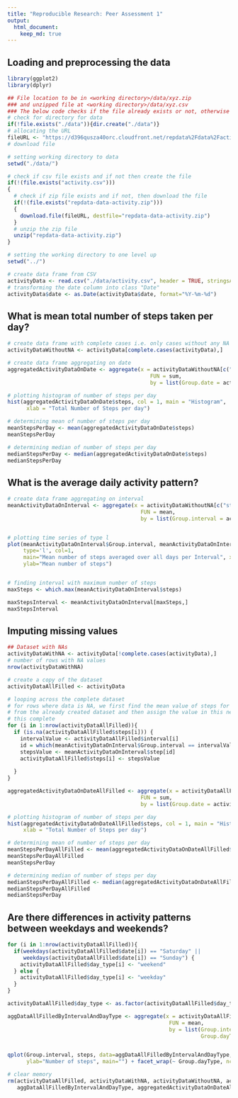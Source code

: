 ```yaml
---
title: "Reproducible Research: Peer Assessment 1"
output: 
  html_document:
    keep_md: true
---
```



## Loading and preprocessing the data
```r
library(ggplot2)
library(dplyr)

## File location to be in <working directory>/data/xyz.zip
### and unzipped file at <working directory>/data/xyz.csv
### The below code checks if the file already exists or not, otherwise downloads and unzips the file
# check for directory for data
if(!file.exists("./data")){dir.create("./data")}
# allocating the URL
fileURL <- "https://d396qusza40orc.cloudfront.net/repdata%2Fdata%2Factivity.zip"
# download file

# setting working directory to data
setwd("./data/")

# check if csv file exists and if not then create the file
if(!(file.exists("activity.csv")))
{
  # check if zip file exists and if not, then download the file
  if(!(file.exists("repdata-data-activity.zip")))
  {
    download.file(fileURL, destfile="repdata-data-activity.zip")
  }
  # unzip the zip file
  unzip("repdata-data-activity.zip")
}

# setting the working directory to one level up
setwd("../")

# create data frame from CSV
activityData <- read.csv("./data/activity.csv", header = TRUE, stringsAsFactors = FALSE)
# transforming the date column into class "Date"
activityData$date <- as.Date(activityData$date, format="%Y-%m-%d")

```
## What is mean total number of steps taken per day?
```r
# create data frame with complete cases i.e. only cases without any NA values
activityDataWithoutNA <- activityData[complete.cases(activityData),]

# create data frame aggregating on date
aggregatedActivityDataOnDate <- aggregate(x = activityDataWithoutNA[c("steps")], 
                                             FUN = sum,
                                             by = list(Group.date = activityDataWithoutNA$date))

# plotting histogram of number of steps per day
hist(aggregatedActivityDataOnDate$steps, col = 1, main = "Histogram",
      xlab = "Total Number of Steps per day")

# determining mean of number of steps per day
meanStepsPerDay <- mean(aggregatedActivityDataOnDate$steps)
meanStepsPerDay

# determining median of number of steps per day
medianStepsPerDay <- median(aggregatedActivityDataOnDate$steps)
medianStepsPerDay


```
## What is the average daily activity pattern?
```r
# create data frame aggregating on interval
meanActivityDataOnInterval <- aggregate(x = activityDataWithoutNA[c("steps")], 
                                          FUN = mean,
                                          by = list(Group.interval = activityDataWithoutNA$interval))


# plotting time series of type l
plot(meanActivityDataOnInterval$Group.interval, meanActivityDataOnInterval$steps, 
     type='l', col=1, 
     main="Mean number of steps averaged over all days per Interval", xlab="Interval", 
     ylab="Mean number of steps")


# finding interval with maximum number of steps
maxSteps <- which.max(meanActivityDataOnInterval$steps)

maxStepsInterval <- meanActivityDataOnInterval[maxSteps,]
maxStepsInterval

```
## Imputing missing values
```r
## Dataset with NAs
activityDataWithNA <- activityData[!complete.cases(activityData),]
# number of rows with NA values
nrow(activityDataWithNA)

# create a copy of the dataset
activityDataAllFilled <- activityData

# looping across the complete dataset
# for rows where data is NA, we first find the mean value of steps for the particular interval
# from the already created dataset and then assign the value in this new dataset to make
# this complete
for (i in 1:nrow(activityDataAllFilled)){
  if (is.na(activityDataAllFilled$steps[i])) {
    intervalValue <- activityDataAllFilled$interval[i]
    id = which(meanActivityDataOnInterval$Group.interval == intervalValue)
    stepsValue <- meanActivityDataOnInterval$step[id]
    activityDataAllFilled$steps[i] <- stepsValue
    
  }
}

aggregatedActivityDataOnDateAllFilled <- aggregate(x = activityDataAllFilled[c("steps")], 
                                          FUN = sum,
                                          by = list(Group.date = activityDataAllFilled$date))

# plotting histogram of number of steps per day
hist(aggregatedActivityDataOnDateAllFilled$steps, col = 1, main = "Histogram with Imputed Data",
     xlab = "Total Number of Steps per day")

# determining mean of number of steps per day
meanStepsPerDayAllFilled <- mean(aggregatedActivityDataOnDateAllFilled$steps)
meanStepsPerDayAllFilled
meanStepsPerDay

# determining median of number of steps per day
medianStepsPerDayAllFilled <- median(aggregatedActivityDataOnDateAllFilled$steps)
medianStepsPerDayAllFilled
medianStepsPerDay


```
## Are there differences in activity patterns between weekdays and weekends?
```r
for (i in 1:nrow(activityDataAllFilled)){
  if(weekdays(activityDataAllFilled$date[i]) == "Saturday" ||
     weekdays(activityDataAllFilled$date[i]) == "Sunday") {
    activityDataAllFilled$day_type[i] <- "weekend"
  } else {
    activityDataAllFilled$day_type[i] <- "weekday"
  }
}

activityDataAllFilled$day_type <- as.factor(activityDataAllFilled$day_type)

aggDataAllFilledByIntervalAndDayType <- aggregate(x = activityDataAllFilled[c("steps")], 
                                                   FUN = mean,
                                                   by = list(Group.interval = activityDataAllFilled$interval, 
                                                             Group.dayType = activityDataAllFilled$day_type))


qplot(Group.interval, steps, data=aggDataAllFilledByIntervalAndDayType, geom=c("line"), xlab="Interval", 
      ylab="Number of steps", main="") + facet_wrap(~ Group.dayType, ncol=1)

# clear memory
rm(activityDataAllFilled, activityDataWithNA, activityDataWithoutNA, activityData, aggregatedActivityDataOnDate,
   aggDataAllFilledByIntervalAndDayType, aggregatedActivityDataOnDateAllFilled)

```
